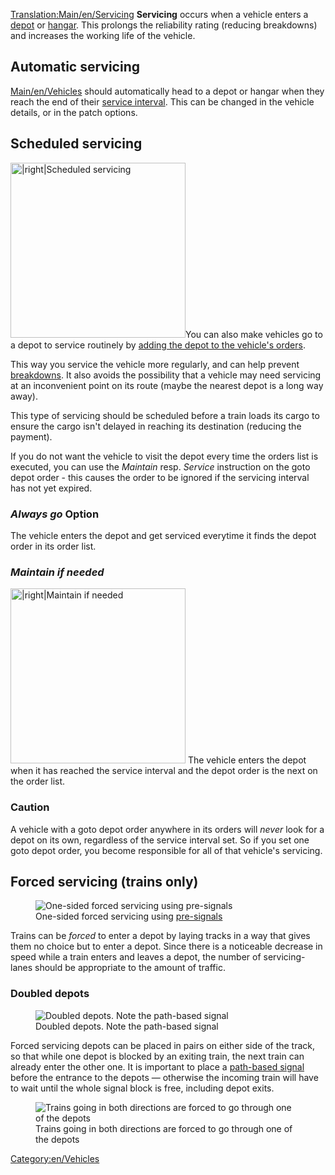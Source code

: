[[Translation:Main/en/Servicing]]
'''Servicing''' occurs when a vehicle enters a [[Main/en/Depots|depot]] or [[Main/en/Depots|hangar]]. This prolongs the reliability rating (reducing breakdowns) and increases the working life of the vehicle.

==Automatic servicing==
[[Main/en/Vehicles]] should automatically head to a depot or hangar when they reach the end of their [[Main/en/Advanced Settings/Vehicles#Servicing|service interval]]. This can be changed in the vehicle details, or in the patch options.

==Scheduled servicing==
[[File:en/Scheduled servicing.png|thumb|280px||right|Scheduled servicing]]You can also make vehicles go to a depot to service routinely by [[Main/en/Allow goto depot orders|adding the depot to the vehicle's orders]]. 

This way you service the vehicle more regularly, and can help prevent [[Main/en/Breakdowns|breakdowns]]. It also avoids the possibility that a vehicle may need servicing at an inconvenient point on its route (maybe the nearest depot is a long way away). 

This type of servicing should be scheduled before a train loads its cargo to ensure the cargo isn't delayed in reaching its destination (reducing the payment).

If you do not want the vehicle to visit the depot every time the orders list is executed, you can use the ''Maintain'' resp. ''Service'' instruction on the goto depot order - this causes the order to be ignored if the servicing interval has not yet expired.

=== ''Always go'' Option ===
The vehicle enters the depot and get serviced everytime it finds the depot order in its order list. 

=== ''Maintain if needed'' ===
[[File:en/Depot-order.png|thumb|280px||right|Maintain if needed]]
The vehicle enters the depot when it has reached the service interval and the depot order is the next on the order list.

=== Caution ===

A vehicle with a goto depot order anywhere in its orders will ''never'' look for a depot on its own, regardless of the service interval set. So if you set one goto depot order, you become responsible for all of that vehicle's servicing.

==Forced servicing (trains only)==

[[File:en/Forced servicing.png|thumb|right|One-sided forced servicing using [[pre-signals]]]]

Trains can be ''forced'' to enter a depot by laying tracks in a way that gives them no choice but to enter a depot. Since there is a noticeable decrease in speed while a train enters and leaves a depot, the number of servicing-lanes should be appropriate to the amount of traffic.

=== Doubled depots ===

[[File:en/Double-depot.png|thumb|right|Doubled depots. Note the path-based signal]]

Forced servicing depots can be placed in pairs on either side of the track, so that while one depot is blocked by an exiting train, the next train can already enter the other one. It is important to place a [[Main/en/Signals#Path signals|path-based signal]] before the entrance to the depots — otherwise the incoming train will have to wait until the whole signal block is free, including depot exits.

[[File:en/Forced-servicing.png|thumb|right|right|Trains going in both directions are forced to go through one of the depots]]
 
[[Category:en/Vehicles]]